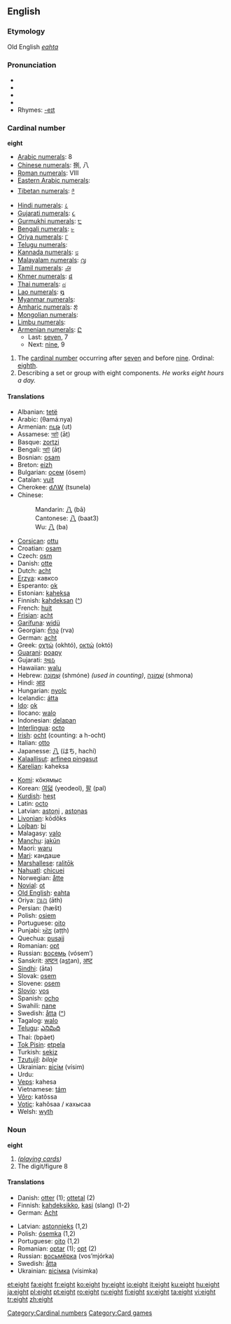 ==English==

{{rank|music|direction|o'|838|eight|modern|medium|ill}}

===Etymology===
Old English ''[[eahta]]''
===Pronunciation===
*{{AHD|āt}}
*{{IPA|/eɪt/}}
*{{SAMPA|/eIt/}}
*{{audio|en-us-eight.ogg|Audio (US)}}
*Rhymes: [[Rhymes:English:-eɪt|-eɪt]]
===Cardinal number===
'''eight'''

*[[w:Arabic numerals|Arabic numerals]]: 8
*[[w:Chinese numerals|Chinese numerals]]: 捌, 八
*[[w:Roman numerals|Roman numerals]]: VIII
*[[w:Eastern Arabic numerals|Eastern Arabic numerals]]: {{ARchar|[[٨]]}}
*[[w:Indian numerals|Tibetan numerals]]: [[༩]]
*[[w:Indian numerals|Hindi numerals]]: [[८]]
*[[w:Indian numerals|Gujarati numerals]]: [[૮]]
*[[w:Indian numerals|Gurmukhi numerals]]: [[੮]] 
*[[w:Indian numerals|Bengali numerals]]: [[৮]]
*[[w:Indian numerals|Oriya numerals]]: [[୮]]
*[[w:Indian numerals|Telugu numerals]]: 
*[[w:Indian numerals|Kannada numerals]]: [[೮]]
*[[w:Indian numerals|Malayalam numerals]]: [[൮]]
*[[w:Indian numerals|Tamil numerals]]: [[௮]]
*[[w:Khmer script|Khmer numerals]]: [[៨]]
*[[w:Thai numerals|Thai numerals]]: [[๘]]
*[[w:Lao alphabet|Lao numerals]]: [[໘]]
*[[w:Burmese alphabet|Myanmar numerals]]: 
*[[w:Amharic language|Amharic numerals]]: [[፰]]
*[[w:Mongolian alphabet|Mongolian numerals]]: 
*[[w:Limbu language|Limbu numerals]]: 
*[[w:Armenian language|Armenian numerals]]: [[Ը]]
**Last: [[seven]], 7
**Next: [[nine]], 9

# The [[cardinal number]] occurring after [[seven]] and before [[nine]].  Ordinal: [[eighth]].
# Describing a set or group with eight components. ''He works eight hours a day.''

====Translations====
{{top}}
*Albanian: [[tetë]]
*Arabic: {{ARchar|[[ثمانية]]}} (θamáːnya)
*Armenian: [[ութ]] (ut)
*Assamese: [[আট]] (āṭ)
*Basque: [[zortzi]]
*Bengali: [[আট]] (āṭ)
*Bosnian: [[osam]]
*Breton: [[eizh]]
*Bulgarian: [[осем]] (ósem)
*Catalan: [[vuit]]
*Cherokee: [[ᏧᏁᎳ]] (tsunela)
*Chinese:
*:Mandarin: [[八]] (bā)
*:Cantonese: [[八]] (baat3)
*:Wu: [[八]] (ba)
*[[Corsican]]: [[ottu]]
*Croatian: [[osam]]
*Czech: [[osm]]
*Danish: [[otte]]
*Dutch: [[acht]]
*[[Erzya]]: кавксо
*Esperanto: [[ok]]
*Estonian: [[kaheksa]]
*Finnish: [[kahdeksan]] ([[:fi:kahdeksan|^]])
*French: [[huit]]
*[[Frisian]]: [[acht]]
*[[Garífuna]]: [[widü]]
*Georgian: [[რვა]] (rva)
*German: [[acht]]
*Greek: [[οχτώ]] (okhtó), [[οκτώ]] (októ)
*[[Guarani]]: [[poapy]]
*Gujarati: [[આઠ]] {{Unicode|(āṭha)}}
*Hawaiian: [[walu]]
*Hebrew: [[שמונה|שְׁמוֹנֶה]] (shmóne) {{f}} ''(used in counting)'', [[שמונה|שְׁמוֹנָה]] (shmona) {{m}}
*Hindi: [[आठ]] {{Unicode|(āṭh)}}
*Hungarian: [[nyolc]]
*Icelandic: [[átta]]
*[[Ido]]: [[ok]]
*Ilocano: [[walo]]
*Indonesian: [[delapan]]
*[[Interlingua]]: [[octo]]
*[[Irish]]: [[ocht]] (counting: a h-ocht)
*Italian: [[otto]]
*Japanesse: [[八]] (はち, hachí)
*[[Kalaallisut]]: [[arfineq pingasut]]
*[[Karelian]]: kaheksa
{{mid}}
*[[Komi]]: кӧкямыс
*Korean: [[여덟]] (yeodeol), [[팔]] (pal)
*[[Kurdish]]: [[heşt]]
*Latin: [[octo]]
*Latvian: [[astoņi]] {{m}}, [[astoņas]] {{f}}
*[[Livonian]]: kōdõks
*[[Lojban]]: [[bi]]
*Malagasy: [[valo]]
*[[Manchu]]: [[jakūn]]
*Maori: [[waru]]
*[[Mari]]: кандаше
*[[Marshallese]]: [[ralitōk]]
*[[Nahuatl]]: [[chicuei]]
*Norwegian: [[åtte]]
*[[Novial]]: [[ot]]
*[[Old English]]: [[eahta]]
*Oriya: [[ଆଥ]] (āth)
*Persian: {{FAchar|[[هشت|هَشت]]}} (hæšt)
*Polish: [[osiem]]
*Portuguese: [[oito]]
*Punjabi: [[ਅੱਠ]] (aṭṭh)
*Quechua: [[pusajj]]
*Romanian: [[opt]]
*Russian: [[восемь]] (vósem’)
*Sanskrit: [[अष्टन्]] (a<u>st</u>an), [[अष्ट]] {{Unicode|(aṣṭa)}}
*[[Sindhi]]: {{SDchar|[[اَٺَ]]}} (āta)
*Slovak: [[osem]]
*Slovene: [[osem]]
*[[Slovio]]: [[vos#Slovio|vos]]
*Spanish: [[ocho]]
*Swahili: [[nane]]
*Swedish: [[åtta]] ([[:sv:åtta|^]])
*Tagalog: [[walo]]
*[[Telugu]]: [[ఎనిమిది]]
*Thai: {{THchar|[[แปด]]}} (bpàet)
*[[Tok Pisin]]: [[etpela]]
*Turkish: [[sekiz]]
*[[Tzutujil]]: ''bilaje''
*Ukrainian: [[вісім]] (vísim)
*Urdu: {{URchar|[[اٹھ|آٹھ]]}} {{Unicode|(āṭh)}}
*[[Veps]]: kahesa
*Vietnamese: [[tám]]
*[[Võro]]: katõssa
*[[Votic]]: kahõsaa / кахысаа
*Welsh: [[wyth]]
{{bottom}}

===Noun===
'''eight'''

# ''([[playing cards]])''
# The digit/figure 8

====Translations====
{{rfc-trans}}
{{top}}
*Danish: [[otter#Danish|otter]] {{c}} (1); [[ottetal]] {{n}} (2)
*Finnish: [[kahdeksikko]], [[kasi]] (slang) (1-2)
*German: [[Acht]] {{m}}
{{mid}}
*Latvian: [[astoņnieks]] {{m}} (1,2)
*Polish: [[ósemka]] {{f}} (1,2)
*Portuguese: [[oito]] {{m}} (1,2)
*Romanian: [[optar#Romanian|optar]] {{m}} (1); [[opt#Romanian|opt]] {{m}} (2)
*Russian: [[восьмёрка]] (vos’mjórka) {{f}}
*Swedish: [[åtta]]
*Ukrainian: [[вісімка]] (vísimka) {{f}}
{{bottom}}

[[Category:Cardinal numbers]]
[[Category:Card games]]

[[et:eight]]
[[fa:eight]]
[[fr:eight]]
[[ko:eight]]
[[hy:eight]]
[[io:eight]]
[[it:eight]]
[[ku:eight]]
[[hu:eight]]
[[ja:eight]]
[[pl:eight]]
[[pt:eight]]
[[ro:eight]]
[[ru:eight]]
[[fi:eight]]
[[sv:eight]]
[[ta:eight]]
[[vi:eight]]
[[tr:eight]]
[[zh:eight]]